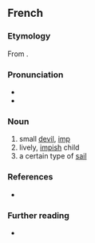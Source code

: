 ==French==

===Etymology===
From {{suffix|diable|t1=devil|ot|in|lang=fr}}.

===Pronunciation===
* {{fr-IPA}}
* {{audio|Fr-Paris--diablotin.ogg|Audio (Paris)|lang=fr}}

===Noun===
{{fr-noun|m}}

# small [[devil]], [[imp]]
# lively, [[impish]] child
# a certain type of [[sail]]

===References===
* {{R:NPLarousse}}

===Further reading===
* {{R:TLFi}}
